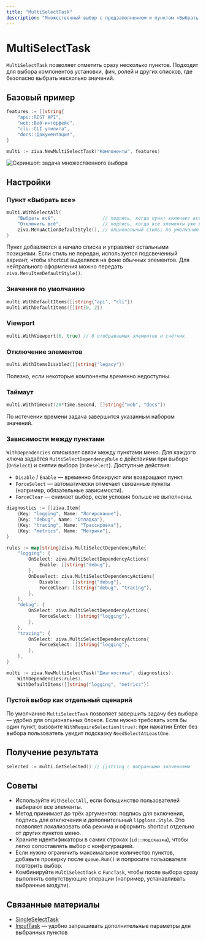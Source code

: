 ```yaml
---
title: "MultiSelectTask"
description: "Множественный выбор с предзаполнением и пунктом «Выбрать все»"
---
```


# MultiSelectTask

`MultiSelectTask` позволяет отметить сразу несколько пунктов. Подходит для выбора компонентов установки, фич, ролей и других списков, где безопасно выбрать несколько значений.

## Базовый пример

```go
features := []string{
    "api::REST API",
    "web::Веб-интерфейс",
    "cli::CLI утилита",
    "docs::Документация",
}

multi := ziva.NewMultiSelectTask("Компоненты", features)
```

![Скриншот: задача множественного выбора](/images/pic_3.png)

## Настройки

### Пункт «Выбрать все»

```go
multi.WithSelectAll(
    "Выбрать всё",                 // подпись, когда пункт включает все элементы
    "Отключить всё",               // подпись, когда все элементы уже выбраны
    ziva.MenuActionDefaultStyle(), // опциональный стиль; по умолчанию — яркий циан с жирным шрифтом
)
```

Пункт добавляется в начало списка и управляет остальными позициями. Если стиль не передан, используется подсвеченный вариант, чтобы shortcut выделялся на фоне обычных элементов. Для нейтрального оформления можно передать `ziva.MenuItemDefaultStyle()`.

### Значения по умолчанию

```go
multi.WithDefaultItems([]string{"api", "cli"})
multi.WithDefaultItems([]int{0, 2})
```

### Viewport

```go
multi.WithViewport(6, true) // 6 отображаемых элементов и счётчик
```

### Отключение элементов

```go
multi.WithItemsDisabled([]string{"legacy"})
```

Полезно, если некоторые компоненты временно недоступны.

### Таймаут

```go
multi.WithTimeout(20*time.Second, []string{"web", "docs"})
```

По истечении времени задача завершится указанным набором значений.

### Зависимости между пунктами

`WithDependencies` описывает связи между пунктами меню. Для каждого ключа задаётся `MultiSelectDependencyRule` с действиями при выборе (`OnSelect`) и снятии выбора (`OnDeselect`). Доступные действия:

- `Disable` / `Enable` — временно блокируют или возвращают пункт.
- `ForceSelect` — автоматически отмечает связанные пункты (например, обязательные зависимости).
- `ForceClear` — снимает выбор, если условия больше не выполнены.

```go
diagnostics := []ziva.Item{
    {Key: "logging", Name: "Логирование"},
    {Key: "debug", Name: "Отладка"},
    {Key: "tracing", Name: "Трассировка"},
    {Key: "metrics", Name: "Метрики"},
}

rules := map[string]ziva.MultiSelectDependencyRule{
    "logging": {
        OnSelect: ziva.MultiSelectDependencyActions{
            Enable: []string{"debug"},
        },
        OnDeselect: ziva.MultiSelectDependencyActions{
            Disable:    []string{"debug"},
            ForceClear: []string{"debug", "tracing"},
        },
    },
    "debug": {
        OnSelect: ziva.MultiSelectDependencyActions{
            ForceSelect: []string{"logging"},
        },
    },
    "tracing": {
        OnSelect: ziva.MultiSelectDependencyActions{
            ForceSelect: []string{"logging"},
        },
    },
}

multi := ziva.NewMultiSelectTask("Диагностика", diagnostics).
    WithDependencies(rules).
    WithDefaultItems([]string{"logging", "metrics"})
```

### Пустой выбор как отдельный сценарий

По умолчанию `MultiSelectTask` позволяет завершить задачу без выбора — удобно для опциональных блоков. Если нужно требовать хотя бы один пункт, вызовите `WithRequireSelection(true)`: при нажатии Enter без выбора пользователь увидит подсказку `NeedSelectAtLeastOne`.

## Получение результата

```go
selected := multi.GetSelected() // []string с выбранными значениями
```

## Советы

- Используйте `WithSelectAll`, если большинство пользователей выбирают все элементы.
- Метод принимает до трёх аргументов: подпись для включения, подпись для отключения и дополнительный `lipgloss.Style`. Это позволяет локализовать оба режима и оформить shortcut отдельно от других пунктов меню.
- Храните идентификаторы в самих строках (`id::подсказка`), чтобы легко сопоставлять выбор с конфигурацией.
- Если нужно ограничить максимальное количество пунктов, добавьте проверку после `queue.Run()` и попросите пользователя повторить выбор.
- Комбинируйте `MultiSelectTask` с `FuncTask`, чтобы после выбора сразу выполнять сопутствующие операции (например, устанавливать выбранные модули).

## Связанные материалы

- [SingleSelectTask](/ru/components/singleselect-task)
- [InputTask](/ru/components/input-task) — удобно запрашивать дополнительные параметры для выбранных пунктов
